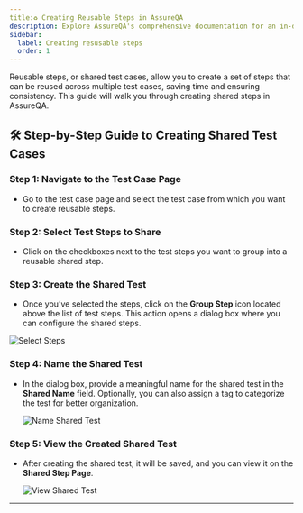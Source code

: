 ```yaml
---
title:♻️ Creating Reusable Steps in AssureQA
description: Explore AssureQA's comprehensive documentation for an in-depth look at our services and tools.
sidebar:
  label: Creating resusable steps
  order: 1
---
```


Reusable steps, or shared test cases, allow you to create a set of steps that can be reused across multiple test cases, saving time and ensuring consistency. This guide will walk you through creating shared steps in AssureQA.

## 🛠️ Step-by-Step Guide to Creating Shared Test Cases

### Step 1: Navigate to the Test Case Page

- Go to the test case page and select the test case from which you want to create reusable steps.

### Step 2: Select Test Steps to Share

- Click on the checkboxes next to the test steps you want to group into a reusable shared step.


### Step 3: Create the Shared Test

- Once you’ve selected the steps, click on the **Group Step** icon located above the list of test steps. This action opens a dialog box where you can configure the shared steps.

![Select Steps](./SharedImages/1.Click%20Shared%20button.png)

### Step 4: Name the Shared Test

- In the dialog box, provide a meaningful name for the shared test in the **Shared Name** field. Optionally, you can also assign a tag to categorize the test for better organization.

   ![Name Shared Test](./SharedImages/2.Naming%20Shared%20test.png)

### Step 5: View the Created Shared Test

- After creating the shared test, it will be saved, and you can view it on the **Shared Step Page**.

   ![View Shared Test](./SharedImages/3.Shared%20test%20displayed%20in%20shared%20page.png)

---


